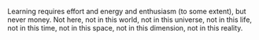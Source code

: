 Learning requires effort and energy and enthusiasm (to some extent), but never money. Not here, not in this world, not in this universe, not in this life, not in this time, not in this space, not in this dimension, not in this reality.